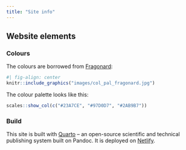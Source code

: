 ```yaml
---
title: "Site info"
---
```


## Website elements

### Colours

The colours are borrowed from [Fragonard](https://www.fragonard.com/en-int/eau-du-bonheur/eau-du-bonheur-p-1916.htm):

```r
#| fig-align: center
knitr::include_graphics("images/col_pal_fragonard.jpg")
```

The colour palette looks like this: 

```r
scales::show_col(c("#23A7CE", "#97D0D7", "#2AB9B7"))
```

### Build

This site is built with [Quarto](https://quarto.org/) -- an open-source scientific and technical publishing system built on Pandoc. It is deployed on [Netlify](https://www.netlify.com/).